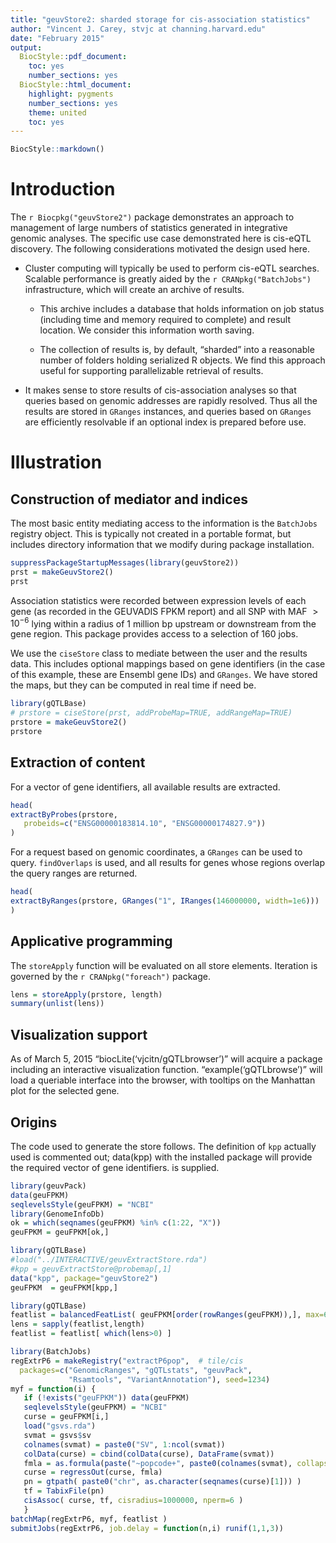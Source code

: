 ```yaml
---
title: "geuvStore2: sharded storage for cis-association statistics"
author: "Vincent J. Carey, stvjc at channing.harvard.edu"
date: "February 2015"
output:
  BiocStyle::pdf_document:
    toc: yes
    number_sections: yes
  BiocStyle::html_document:
    highlight: pygments
    number_sections: yes
    theme: united
    toc: yes
---
```


<!--
%\VignetteEngine{knitr::rmarkdown}
%\VignetteIndexEntry{geuvStore: sharded storage for cis-association statistics}
-->

```r
BiocStyle::markdown()
```

# Introduction

The `r Biocpkg("geuvStore2")` package demonstrates an approach
to management of large numbers of statistics generated in
integrative genomic analyses.  The specific use case demonstrated
here is cis-eQTL discovery.  The following considerations 
motivated the design used here.

* Cluster computing will typically be used to perform cis-eQTL
searches.  Scalable performance is greatly aided by the
`r CRANpkg("BatchJobs")` infrastructure, which will create an
archive of results.  

    - This archive includes a database that
      holds information on job status (including time and memory
      required to complete) and result location.  We consider
      this information worth saving.

    - The collection of results is, by default, "sharded" into
      a reasonable number of folders holding serialized R objects.
      We find this approach useful for supporting parallelizable
      retrieval of results.

* It makes sense to store results of cis-association analyses
so that queries based on genomic addresses are rapidly resolved.
Thus all the results are stored in `GRanges` instances, and
queries based on `GRanges` are efficiently resolvable if an optional
index is prepared before use.

# Illustration

## Construction of mediator and indices

The most basic entity mediating access to the information
is the `BatchJobs` registry object.  This is typically
not created in a portable format, but includes directory
information that we modify during package installation.
```r
suppressPackageStartupMessages(library(geuvStore2))
prst = makeGeuvStore2()
prst
```
Association statistics were recorded
between expression levels of each gene (as recorded in the
GEUVADIS FPKM report) and all SNP with MAF $> 10^{-6}$ lying within a radius of
1 million bp upstream or downstream from the gene region.
This package
provides access to a selection of 160 jobs.  

We use the `ciseStore` class to mediate between the user
and the results data.  This includes optional mappings based
on gene identifiers (in the case of this example, these
are Ensembl gene IDs) and `GRanges`.  We have
stored the maps, but they can be computed in real time
if need be.

```r
library(gQTLBase)
# prstore = ciseStore(prst, addProbeMap=TRUE, addRangeMap=TRUE)
prstore = makeGeuvStore2()
prstore
```

## Extraction of content

For a vector of gene identifiers, all available results 
are extracted.  
```r
head(
extractByProbes(prstore, 
   probeids=c("ENSG00000183814.10", "ENSG00000174827.9"))
)
```

For a request based on genomic coordinates, a
`GRanges` can be used to query.  `findOverlaps` is
used, and all results for genes whose regions
overlap the query ranges are returned.
```r
head(
extractByRanges(prstore, GRanges("1", IRanges(146000000, width=1e6)))
)
```

## Applicative programming

The `storeApply` function will be evaluated on all
store elements.  Iteration is governed by the `r CRANpkg("foreach")`
package.

```r
lens = storeApply(prstore, length)
summary(unlist(lens))
```

## Visualization support

As of March 5, 2015 "biocLite('vjcitn/gQTLbrowser')" will
acquire a package including an interactive visualization function.
"example('gQTLbrowse')" will load a queriable interface into
the browser, with tooltips on the Manhattan plot for the selected gene.

## Origins 

The code used to generate the store follows.  The definition of
`kpp` actually used is commented out; data(kpp) with the installed
package will provide the required vector of gene identifiers.
is supplied.
```r
library(geuvPack)
data(geuFPKM)
seqlevelsStyle(geuFPKM) = "NCBI"
library(GenomeInfoDb)
ok = which(seqnames(geuFPKM) %in% c(1:22, "X"))
geuFPKM = geuFPKM[ok,]

library(gQTLBase)
#load("../INTERACTIVE/geuvExtractStore.rda")
#kpp = geuvExtractStore@probemap[,1]
data("kpp", package="geuvStore2")
geuFPKM  = geuFPKM[kpp,]

library(gQTLBase)
featlist = balancedFeatList( geuFPKM[order(rowRanges(geuFPKM)),], max=6 )
lens = sapply(featlist,length)
featlist = featlist[ which(lens>0) ]

library(BatchJobs)
regExtrP6 = makeRegistry("extractP6pop",  # tile/cis
  packages=c("GenomicRanges", "gQTLstats", "geuvPack",
             "Rsamtools", "VariantAnnotation"), seed=1234)
myf = function(i) {
   if (!exists("geuFPKM")) data(geuFPKM)
   seqlevelsStyle(geuFPKM) = "NCBI"
   curse = geuFPKM[i,]
   load("gsvs.rda")
   svmat = gsvs$sv
   colnames(svmat) = paste0("SV", 1:ncol(svmat))
   colData(curse) = cbind(colData(curse), DataFrame(svmat))
   fmla = as.formula(paste("~popcode+", paste0(colnames(svmat), collapse="+")))
   curse = regressOut(curse, fmla)
   pn = gtpath( paste0("chr", as.character(seqnames(curse)[1])) )
   tf = TabixFile(pn)
   cisAssoc( curse, tf, cisradius=1000000, nperm=6 )
   }
batchMap(regExtrP6, myf, featlist )
submitJobs(regExtrP6, job.delay = function(n,i) runif(1,1,3))
```

